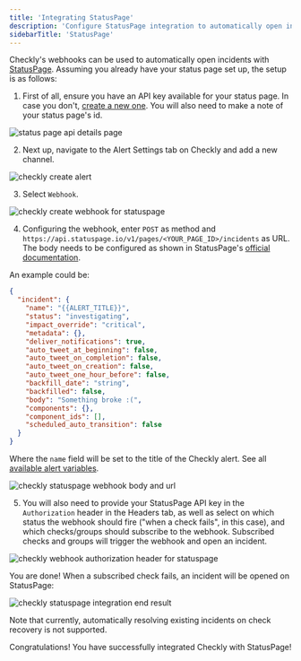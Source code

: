 ```yaml
---
title: 'Integrating StatusPage'
description: 'Configure StatusPage integration to automatically open incidents when Checkly monitors fail'
sidebarTitle: 'StatusPage'
---
```


Checkly's webhooks can be used to automatically open incidents with [StatusPage](https://www.atlassian.com/software/statuspage). Assuming you already have your status page set up, the setup is as follows:

1. First of all, ensure you have an API key available for your status page. In case you don't, [create a new one](https://support.atlassian.com/statuspage/docs/create-and-manage-api-keys/). You will also need to make a note of your status page's id.

![status page api details page](/images/docs/images/integrations/statuspage/statuspage-api-page.png)

2. Next up, navigate to the Alert Settings tab on Checkly and add a new channel.

![checkly create alert](/images/docs/images/integrations/statuspage/statuspage_add_alert.png)

3. Select `Webhook`.

![checkly create webhook for statuspage](/images/docs/images/integrations/statuspage/statuspage_alert_channels.png)

4. Configuring the webhook, enter `POST` as method and `https://api.statuspage.io/v1/pages/<YOUR_PAGE_ID>/incidents` as URL. The body needs to be configured as shown in StatusPage's [official documentation](https://developer.statuspage.io/#operation/postPagesPageIdIncidents).

An example could be:

```json
{
  "incident": {
    "name": "{{ALERT_TITLE}}",
    "status": "investigating",
    "impact_override": "critical",
    "metadata": {},
    "deliver_notifications": true,
    "auto_tweet_at_beginning": false,
    "auto_tweet_on_completion": false,
    "auto_tweet_on_creation": false,
    "auto_tweet_one_hour_before": false,
    "backfill_date": "string",
    "backfilled": false,
    "body": "Something broke :(",
    "components": {},
    "component_ids": [],
    "scheduled_auto_transition": false
  }
}
```

Where the `name` field will be set to the title of the Checkly alert. See all [available alert variables](/docs/communicate/alerts/webhooks#using-variables).

![checkly statuspage webhook body and url](/images/docs/images/integrations/statuspage/statuspage_body_url.png)

5. You will also need to provide your StatusPage API key in the `Authorization` header in the Headers tab, as well as select on which status the webhook should fire ("when a check fails", in this case), and which checks/groups should subscribe to the webhook. Subscribed checks and groups will trigger the webhook and open an incident.

![checkly webhook authorization header for statuspage](/images/docs/images/integrations/statuspage/statuspage_header_auth.png)

You are done! When a subscribed check fails, an incident will be opened on StatusPage:

![checkly statuspage integration end result](/images/docs/images/integrations/statuspage/statuspage_end_result.png)

<Callout type="note">
Note that currently, automatically resolving existing incidents on check recovery is not supported.
</Callout>

Congratulations! You have successfully integrated Checkly with StatusPage!